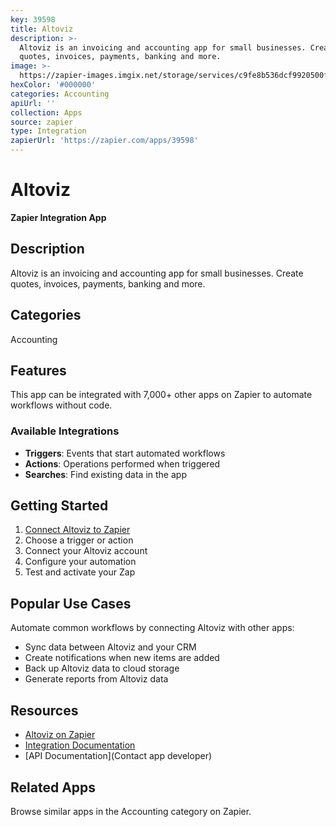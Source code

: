```yaml
---
key: 39598
title: Altoviz
description: >-
  Altoviz is an invoicing and accounting app for small businesses. Create
  quotes, invoices, payments, banking and more.
image: >-
  https://zapier-images.imgix.net/storage/services/c9fe8b536dcf9920500f1873d42a396a.png?auto=format%2Ccompress&ixlib=python-3.0.0&q=50
hexColor: '#000000'
categories: Accounting
apiUrl: ''
collection: Apps
source: zapier
type: Integration
zapierUrl: 'https://zapier.com/apps/39598'
---
```

# Altoviz

**Zapier Integration App**

## Description

Altoviz is an invoicing and accounting app for small businesses. Create quotes, invoices, payments, banking and more.

## Categories

Accounting

## Features

This app can be integrated with 7,000+ other apps on Zapier to automate workflows without code.

### Available Integrations

- **Triggers**: Events that start automated workflows
- **Actions**: Operations performed when triggered
- **Searches**: Find existing data in the app

## Getting Started

1. [Connect Altoviz to Zapier](https://zapier.com/apps/39598)
2. Choose a trigger or action
3. Connect your Altoviz account
4. Configure your automation
5. Test and activate your Zap

## Popular Use Cases

Automate common workflows by connecting Altoviz with other apps:

- Sync data between Altoviz and your CRM
- Create notifications when new items are added
- Back up Altoviz data to cloud storage
- Generate reports from Altoviz data

## Resources

- [Altoviz on Zapier](https://zapier.com/apps/39598)
- [Integration Documentation](https://zapier.com/apps/39598/integrations)
- [API Documentation](Contact app developer)

## Related Apps

Browse similar apps in the Accounting category on Zapier.
